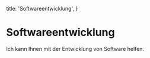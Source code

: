 
  title: 'Softwareentwicklung',
}

# Softwareentwicklung

Ich kann Ihnen mit der Entwicklung von Software helfen.

<Kontaktieren />
